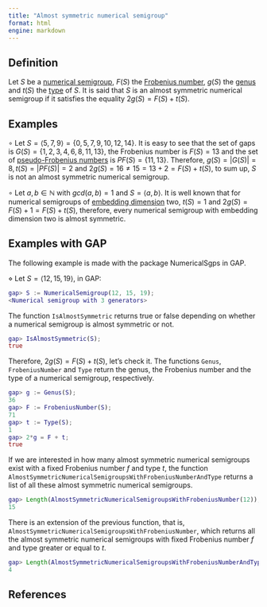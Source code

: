 ```yaml
---
title: "Almost symmetric numerical semigroup"
format: html
engine: markdown
---
```


## Definition

Let $S$ be a [numerical semigroup](../Basic-concepts/Numerical-semigroup.qmd), $F(S)$ the [Frobenius number](../Basic-concepts/Frobenius-number.qmd), $g(S)$ the [genus](../Basic-concepts/Genus.qmd) and $t(S)$ the [type](../Basic-concepts/Type.qmd) of $S$. It is said that $S$ is an almost symmetric numerical semigroup if it satisfies the equality $2g(S) = F(S) + t(S)$.

## Examples

$\circ$ Let $S = \langle 5, 7, 9 \rangle = \{0, 5, 7, 9, 10, 12, 14\}$. It is easy to see that the set of gaps is $G(S) = \{1, 2, 3, 4, 6, 8, 11, 13\}$, the Frobenius number is $F(S) = 13$ and the set of [pseudo-Frobenius numbers](../Basic-concepts/Pseudo-Frobenius-number.qmd) is $PF(S) = \{11, 13\}$. Therefore, $g(S) = |G(S)| = 8, t(S) = |PF(S)| = 2$ and $2g(S) = 16 \ne 15 = 13 + 2 = F(S) + t(S)$, to sum up, $S$ is not an almost symmetric numerical semigroup.

$\circ$ Let $a,b \in \mathbb{N}$ with $gcd(a,b) = 1$ and $S = \langle a, b \rangle$. It is well known that for numerical semigroups of [embedding dimension](../Basic-concepts/Embedding-dimension.qmd) two, $t(S) = 1$ and $2g(S) = F(S) + 1 = F(S) + t(S)$, therefore, every numerical semigroup with embedding dimension two is almost symmetric.

## Examples with GAP

The following example is made with the package NumericalSgps in GAP.

$\diamond$ Let $S = \langle 12, 15, 19 \rangle$, in GAP:

``` gap
gap> S := NumericalSemigroup(12, 15, 19);
<Numerical semigroup with 3 generators>
```

The function `IsAlmostSymmetric` returns true or false depending on whether a numerical semigroup is almost symmetric or not.

``` gap
gap> IsAlmostSymmetric(S);
true
```

Therefore, $2g(S) = F(S) + t(S)$, let's check it. The functions `Genus`, `FrobeniusNumber` and `Type` return the genus, the Frobenius number and the type of a numerical semigroup, respectively.

``` gap
gap> g := Genus(S);
36
gap> F := FrobeniusNumber(S);
71
gap> t := Type(S);
1
gap> 2*g = F + t;
true
```

If we are interested in how many almost symmetric numerical semigroups exist with a fixed Frobenius number $f$ and type $t$, the function `AlmostSymmetricNumericalSemigroupsWithFrobeniusNumberAndType` returns a list of all these almost symmetric numerical semigroups.

``` gap
gap> Length(AlmostSymmetricNumericalSemigroupsWithFrobeniusNumber(12));
15
```

There is an extension of the previous function, that is, `AlmostSymmetricNumericalSemigroupsWithFrobeniusNumber`, which returns all the almost symmetric numerical semigroups with fixed Frobenius number $f$ and type greater or equal to $t$.

``` gap
gap> Length(AlmostSymmetricNumericalSemigroupsWithFrobeniusNumberAndType(12,6));
4
```

## References
